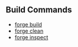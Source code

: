 ## Build Commands

- [forge build](/forge/reference/forge-build.mdx)
- [forge clean](/forge/reference/forge-clean.mdx)
- [forge inspect](/forge/reference/forge-inspect.mdx)
